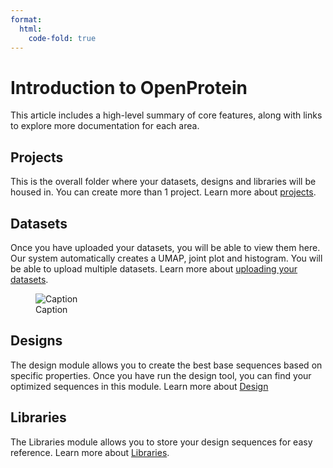 ```yaml
---
format:
  html:
    code-fold: true
---
```


# Introduction to OpenProtein

This article includes a high-level summary of core features, along with links to explore more
documentation for each area.

## Projects

This is the overall folder where your datasets, designs and libraries
will be housed in. You can create more than 1 project. Learn more about
[projects](dataset-page.qmd#creating-a-project).

## Datasets

Once you have uploaded your datasets, you will be able to view them
here. Our system automatically creates a UMAP, joint plot and histogram.
You will be able to upload multiple datasets. Learn more about
[uploading your datasets](dataset-page.qmd#uploading-a-dataset).

![Caption](main_tutorial_images/07_new_upload.png)

## Designs

The design module allows you to create the best base sequences based on
specific properties. Once you have run the design tool, you can find
your optimized sequences in this module. Learn more about [Design](design-page.qmd)

## Libraries

The Libraries module allows you to store your design sequences for easy
reference. Learn more about [Libraries](library-page.qmd).